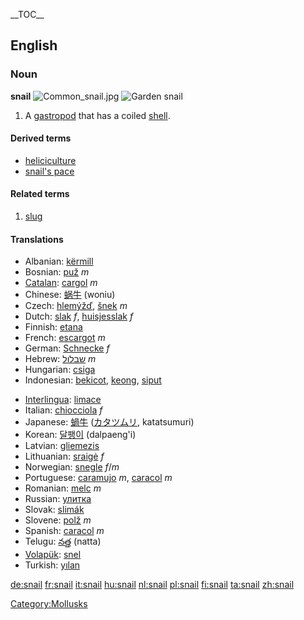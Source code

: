 {{wikipedia}} __TOC__
==English==

===Noun===
'''snail'''
[[Image:Common snail.jpg|thumb]]
[[Image:Snail2.JPG|thumb|Garden snail]]
# A [[gastropod]] that has a coiled [[shell]].

====Derived terms====
* [[heliciculture]]
* [[snail's pace]]

====Related terms====
#[[slug]]

{{Flowbreak}}
====Translations====
{{top}}
*Albanian: [[kërmill]]
*Bosnian: [[puž]] ''m''
*[[Catalan]]: [[cargol]] ''m''
*Chinese: [[蜗牛]] (woniu)
*Czech: [[hlemýžď]], [[šnek]] ''m''
*Dutch: [[slak]] ''f'', [[huisjesslak]] ''f''
*Finnish: [[etana]]
*French: [[escargot]] ''m''
*German: [[Schnecke]] ''f''
*Hebrew: [[שבלול]] ''m''
*Hungarian: [[csiga]]
*Indonesian: [[bekicot]], [[keong]], [[siput]]
{{mid}}
*[[Interlingua]]: [[limace]]
*Italian: [[chiocciola]] ''f''
*Japanese: [[蝸牛]] ([[カタツムリ]], katatsumuri)
*Korean: [[달팽이]] (dalpaeng'i)
*Latvian: [[gliemezis]] {{m}}
*Lithuanian: [[sraigė]] ''f''
*Norwegian: [[snegle]] ''f''/''m''
*Portuguese: [[caramujo]] ''m'', [[caracol]] ''m''
*Romanian: [[melc]] ''m''
*Russian: [[улитка]] {{f}}
*Slovak: [[slimák]]
*Slovene: [[polž]] ''m''
*Spanish: [[caracol]] ''m''
*Telugu: [[నత్త]] (natta)
*[[Volapük]]: [[snel]]
*Turkish: [[yılan]]
{{bottom}}

[[Category:Mollusks]]

[[de:snail]]
[[fr:snail]]
[[it:snail]]
[[hu:snail]]
[[nl:snail]]
[[pl:snail]]
[[fi:snail]]
[[ta:snail]]
[[zh:snail]]